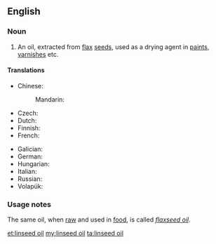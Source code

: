 ==English==

===Noun===
{{en-noun|head=[[linseed]] [[oil]]}}

# An oil, extracted from [[flax]] [[seed]]s, used as a drying agent in [[paint]]s, [[varnish]]es etc.

====Translations====
{{trans-top|an oil}}
* Chinese:
*: Mandarin: {{t-needed|cmn}}
* Czech: {{t|cs|lněný olej|m}}
* Dutch: {{t+|nl|lijnzaadolie}}
* Finnish: {{t|fi|pellavaöljy}}
* French: {{t+|fr|huile de lin|f}}
{{trans-mid}}
* Galician: {{t|gl|aceite de liñaza|m}}
* German: {{t|de|Leinsamenöl|n}}
* Hungarian: {{t|hu|lenmagolaj}}
* Italian: {{t|it|olio di lino|m}}
* Russian: {{t|ru|льняно́е ма́сло|n}}
* Volapük: {{t+|vo|linumaleül}}
{{trans-bottom}}

===Usage notes===
The same oil, when [[raw]] and used in [[food]], is called ''[[flaxseed oil]]''.

[[et:linseed oil]]
[[my:linseed oil]]
[[ta:linseed oil]]